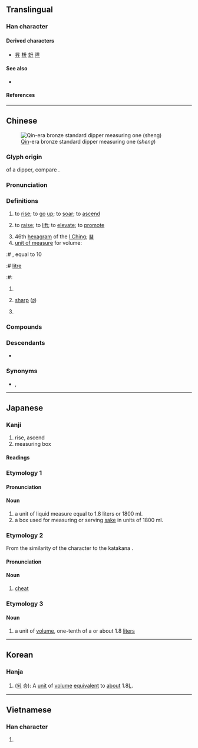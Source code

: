 {{also|昇|陞}}
{{character info}}
==Translingual==
{{stroke order|strokes=4}}
<!-- {{stroke order|type=animate}} -->

===Han character===
{{Han char|rn=24|rad=十|as=02|sn=4|four=24400|canj=HT|ids=⿱丿廾}}

====Derived characters====
* [[昇]] [[枡]] [[竔]] [[陞]]

====See also====
* {{l|mul|飛}} <!-- graphically similar -->

====References====
{{Han ref|kx=0156.030|dkj=02702|dj=0353.040|hdz=10033.050|uh=5347}}

----

==Chinese==
{{zh-forms|alt=*昇-“to rise; to promote”,*陞-“to promote; to rise”,斘,}}
{{zh-wp|yue|zh}}
[[File:两诏铜方升.jpg|thumb|[[Qin]]-era bronze standard dipper measuring one {{m-self|zh|升}} (''sheng'')]]

===Glyph origin===
{{Han etym}}
{{liushu|p}} of a dipper, compare {{l|mul|斗}}.

===Pronunciation===
{{zh-pron
|m=shēng
|dg=шын1
|c=sing1
|h=pfs=sṳ̂n
|mn=seng/chin
|mn_note=seng - literary ("to rise"); chin - vernacular (''measuring unit'')
|mn-t=sêng1
|w=1sen
|mc=y
|oc=y
|ma=
|cat=v,n
}}

===Definitions===
{{zh-hanzi}}

# to [[rise]]; to [[go]] [[up]]; to [[soar]]; to [[ascend]] {{q|literally or figuratively}}
#: {{zh-x|東 升 西 落|to '''rise''' in the east and set in the west}}
#: {{zh-x|升值|{{q|finance}} to appreciate (literally, "'''to rise''' in value")}}
# to [[raise]]; to [[lift]]; to [[elevate]]; to [[promote]]
#: {{zh-x|升降機|elevator (literally "'''raising''' and lowering mechanism")}}
#: {{zh-x|老闆{bǎn} 升-了{le} 你-的{de} 職。|The boss gave you a promotion (literally, "'''promoted''' your rank").}}
# 46th [[hexagram]] of the [[I Ching]]; [[䷭]]
# [[unit of measure]] for volume:
:# {{lb|zh|historical}} {{n-g|sheng}}, equal to 10 {{zh-l|合}}
:# [[litre]] {{gl|[[unit of measure]] for volume, chiefly for [[liquid measure]], equal to one thousandth of the [[cubic metre]]}}
:#: {{zh-x|常用 容積 單位 升 和 毫升，也 可以 寫 成 L 和 mL。|Commonly used volume units such as '''litres''' and milli'''litres''' can also be written as L and mL.}}
# {{zh-used|升平|[[peaceful]]}}
# {{lb|zh|music}} [[sharp]] ([[♯]])
# {{surname|zh}}

{{zh-cat|Units of measure}}

===Compounds===
{{zh-der|升高|升斗之祿|升等考試|升坐|升級|升學|升斗小民|升引|升學主義|如日方升|升格|升級換代|升空|升任|上升|升冪|升火|入室升堂|升騰|升降舵|升旗|序升|升斗|升天|五穀不升|升官|升遷|升遐|公升|升沉|升平|免試升學|升帳|升堂|回升|升高自下|升科|升降機|升降|升記號|升等|升班|升堂拜母|升堂入室|升值|以升量石|旭日東升|教猱升木|擢升|日月升恆|朝升暮合|直升|晉升|旭日初升|日升月恆|攀升|湧升流|直升機|揚升|斗升之祿|榮升|折腰升斗|斗升之水|爬升|提升|毫升|斗升|雞犬升天|超升|竄升|降升調|裊裊上升|設朝升殿|高升|雞犬俱升|高升調|騰捷飛升|躍升|調升|東升|升糖指數|升糖素}}

===Descendants===
{{q|Historical unit of measure}}
* {{desc|txb|ṣank|bor=1}}

===Synonyms===
* {{sense|litre}} {{zh-l|公升}}, {{zh-l|市升}}

{{zh-cat|Elementary}}

----

==Japanese==

===Kanji===
{{ja-kanji|grade=c|rs=十02}}
{{ja-kanjitab|ます|yomi=kun}}

# rise, ascend
# measuring box

====Readings====
{{ja-readings
|goon=しょう<しよう
|kanon=しょう<しよう
|kun=ます-, のぼ-る
}}

===Etymology 1===

====Pronunciation====
{{ja-pron|ます|yomi=k}}

====Noun====
{{ja-noun|ます|count=升}}
# a unit of liquid measure equal to 1.8&nbsp;liters or 1800&nbsp;ml.
# a box used for measuring or serving [[酒|sake]] in units of 1800&nbsp;ml.

===Etymology 2===
From the similarity of the character to the katakana {{ja-r|チート||cheat}}.

====Pronunciation====
{{ja-pron|ます|チート}}

====Noun====
{{ja-noun|ます|チート}}

# {{lb|ja|video games|internet slang}} [[cheat]]

===Etymology 3===
{{ja-kanjitab|しょう|yomi=o}}

====Noun====
{{ja-noun|しょう}}
# a unit of [[volume]], one-tenth of a {{m|ja|合|tr=gō}} or about 1.8 [[liter]]s

----

==Korean==

===Hanja===
{{ko-hanja|승}}

# ([[되]] 승): A [[unit]] of [[volume]] [[equivalent]] to [[about]] 1.8{{nbsp}}[[L]].

----

==Vietnamese==

===Han character===
{{vi-readings|reading=[[thăng]], [[thưng]]|rs=十02}}

# {{rfdef|vi|sort=十02}}